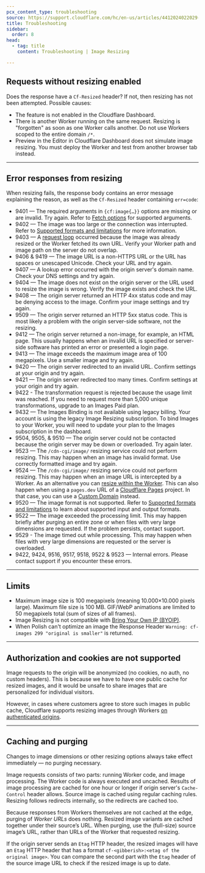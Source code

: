 ```yaml
---
pcx_content_type: troubleshooting
source: https://support.cloudflare.com/hc/en-us/articles/4412024022029-Troubleshoot-Image-Resizing-problems
title: Troubleshooting
sidebar:
  order: 8
head:
  - tag: title
    content: Troubleshooting | Image Resizing

---
```


## Requests without resizing enabled

Does the response have a `Cf-Resized` header? If not, then resizing has not been attempted. Possible causes:

* The feature is not enabled in the Cloudflare Dashboard.
* There is another Worker running on the same request. Resizing is "forgotten" as soon as one Worker calls another. Do not use Workers scoped to the entire domain `/*`.
* Preview in the Editor in Cloudflare Dashboard does not simulate image resizing. You must deploy the Worker and test from another browser tab instead.

***

## Error responses from resizing

When resizing fails, the response body contains an error message explaining the reason, as well as the `Cf-Resized` header containing `err=code`:

* 9401 — The required arguments in `{cf:image{…}}` options are missing or are invalid. Try again. Refer to [Fetch options](/images/transform-images/transform-via-workers/#fetch-options) for supported arguments.
* 9402 — The image was too large or the connection was interrupted. Refer to [Supported formats and limitations](/images/transform-images/) for more information.
* 9403 — A [request loop](/images/transform-images/transform-via-workers/#prevent-request-loops) occurred because the image was already resized or the Worker fetched its own URL. Verify your Worker path and image path on the server do not overlap.
* 9406 & 9419 — The image URL is a non-HTTPS URL or the URL has spaces or unescaped Unicode. Check your URL and try again.
* 9407 — A lookup error occurred with the origin server's domain name. Check your DNS settings and try again.
* 9404 — The image does not exist on the origin server or the URL used to resize the image is wrong. Verify the image exists and check the URL.
* 9408 — The origin server returned an HTTP 4xx status code and may be denying access to the image. Confirm your image settings and try again.
* 9509 — The origin server returned an HTTP 5xx status code. This is most likely a problem with the origin server-side software, not the resizing.
* 9412 — The origin server returned a non-image, for example, an HTML page. This usually happens when an invalid URL is specified or server-side software has printed an error or presented a login page.
* 9413 — The image exceeds the maximum image area of 100 megapixels. Use a smaller image and try again.
* 9420 — The origin server redirected to an invalid URL. Confirm settings at your origin and try again.
* 9421 — The origin server redirected too many times. Confirm settings at your origin and try again.
* 9422 - The transformation request is rejected because the usage limit was reached. If you need to request more than 5,000 unique transformations, upgrade to an Images Paid plan.
* 9432 — The Images Binding is not available using legacy billing. Your account is using the legacy Image Resizing subscription. To bind Images to your Worker, you will need to update your plan to the Images subscription in the dashboard.
* 9504, 9505, & 9510 — The origin server could not be contacted because the origin server may be down or overloaded. Try again later.
* 9523 — The `/cdn-cgi/image/` resizing service could not perform resizing. This may happen when an image has invalid format. Use correctly formatted image and try again.
* 9524 — The `/cdn-cgi/image/` resizing service could not perform resizing. This may happen when an image URL is intercepted by a Worker. As an alternative you can [resize within the Worker](/images/transform-images/transform-via-workers/). This can also happen when using a `pages.dev` URL of a [Cloudflare Pages](/pages/) project. In that case, you can use a [Custom Domain](/pages/configuration/custom-domains/) instead.
* 9520 — The image format is not supported. Refer to [Supported formats and limitations](/images/transform-images/) to learn about supported input and output formats.
* 9522 — The image exceeded the processing limit. This may happen briefly after purging an entire zone or when files with very large dimensions are requested. If the problem persists, contact support.
* 9529 - The image timed out while processing. This may happen when files with very large dimensions are requested or the server is overloaded.
* 9422, 9424, 9516, 9517, 9518, 9522 & 9523 — Internal errors. Please contact support if you encounter these errors.

***

## Limits

* Maximum image size is 100 megapixels (meaning 10.000×10.000 pixels large). Maximum file size is 100 MB. GIF/WebP animations are limited to 50 megapixels total (sum of sizes of all frames).
* Image Resizing is not compatible with [Bring Your Own IP (BYOIP)](/byoip/).
* When Polish can't optimize an image the Response Header `Warning: cf-images 299 "original is smaller"` is returned.

***

## Authorization and cookies are not supported

Image requests to the origin will be anonymized (no cookies, no auth, no custom headers). This is because we have to have one public cache for resized images, and it would be unsafe to share images that are personalized for individual visitors.

However, in cases where customers agree to store such images in public cache, Cloudflare supports resizing images through Workers [on authenticated origins](/images/transform-images/transform-via-workers/).

***

## Caching and purging

Changes to image dimensions or other resizing options always take effect immediately — no purging necessary.

Image requests consists of two parts: running Worker code, and image processing. The Worker code is always executed and uncached. Results of image processing are cached for one hour or longer if origin server's `Cache-Control` header allows. Source image is cached using regular caching rules. Resizing follows redirects internally, so the redirects are cached too.

Because responses from Workers themselves are not cached at the edge, purging of *Worker URLs* does nothing. Resized image variants are cached together under their source’s URL. When purging, use the (full-size) source image’s URL, rather than URLs of the Worker that requested resizing.

If the origin server sends an `Etag` HTTP header, the resized images will have an `Etag` HTTP header that has a format `cf-<gibberish>:<etag of the original image>`. You can compare the second part with the `Etag` header of the source image URL to check if the resized image is up to date.
